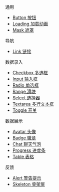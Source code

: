 
通用
- [Button 按钮](./button)
- [Loading 加载动画](./loading)
- [Mask 遮罩](./mask)

导航
- [Link 链接](./link)

数据录入
- [Checkbox 多选框](./checkbox)
- [Input 输入框](./input)
- [Radio 单选框](./radio)
- [Range 滑块](./range)
- [Select 选择器](./select)
- [Textarea 多行文本框](./textarea)
- [Toggle 开关](./toggle)

数据展示
- [Avatar 头像](./avatar)
- [Badge 徽章](./badge)
- [Chat 聊天气泡](./chat)
- [Progress 进度条](./progress)
- [Table 表格](./table)

反馈
- [Alert 警告提示](./alert)
- [Skeleton 骨架屏](./skeleton)